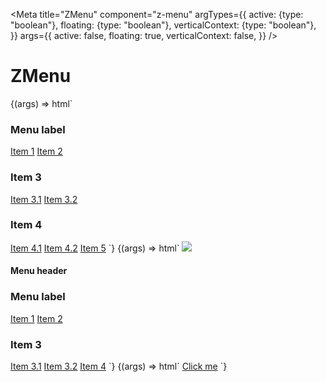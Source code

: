 
<Meta
  title="ZMenu"
  component="z-menu"
  argTypes={{
    active: {type: "boolean"},
    floating: {type: "boolean"},
    verticalContext: {type: "boolean"},
  }}
  args={{
    active: false,
    floating: true,
    verticalContext: false,
  }}
/>

# ZMenu

<Canvas>
  <Story name="ZMenu - floating content layout">
    {(args) => html`
      <z-menu
        .active=${args.active}
        .floating=${args.floating}
        .verticalContext=${args.verticalContext}
      >
        <h3>Menu label</h3>
        <a
          href=""
          slot="item"
          >Item 1</a
        >
        <a
          href=""
          slot="item"
          >Item 2</a
        >
        <z-menu-section slot="item">
          <h3>Item 3</h3>
          <a
            href=""
            slot="item"
            >Item 3.1</a
          >
          <a
            href=""
            slot="item"
            >Item 3.2</a
          >
        </z-menu-section>
        <z-menu-section slot="item">
          <h3>Item 4</h3>
          <a
            href=""
            slot="item"
            >Item 4.1</a
          >
          <a
            href=""
            slot="item"
            >Item 4.2</a
          >
        </z-menu-section>
        <a
          href=""
          slot="item"
          >Item 5</a
        >
      </z-menu>
    `}
  </Story>
</Canvas>

<Canvas>
  <Story name="ZMenu with header">
    {(args) => html`
      <z-menu
        .active=${args.active}
        .floating=${args.floating}
        .verticalContext=${args.verticalContext}
      >
        <img
          slot="header"
          src="https://i.pinimg.com/originals/b9/fc/7e/b9fc7e6b2dd2ca128bcc3412e68994f0.jpg"
        />
        <h4 slot="header">Menu header</h4>
        <h3>Menu label</h3>
        <a
          href=""
          slot="item"
          >Item 1</a
        >
        <a
          href=""
          slot="item"
          >Item 2</a
        >
        <z-menu-section slot="item">
          <h3>Item 3</h3>
          <a
            href=""
            slot="item"
            >Item 3.1</a
          >
          <a
            href=""
            slot="item"
            >Item 3.2</a
          >
        </z-menu-section>
        <a
          href=""
          slot="item"
          >Item 4</a
        >
      </z-menu>
    `}
  </Story>
</Canvas>

<Canvas>
  <Story
    name="ZMenu active without items"
    argTypes={{
      floating: {control: false},
    }}
    args={{active: true}}
  >
    {(args) => html`
      <z-menu
        .active=${args.active}
        .verticalContext=${args.verticalContext}
      >
        <a
          href="https://cataas.com/cat/gif"
          target="_blank"
          >Click me</a
        >
      </z-menu>
    `}
  </Story>
</Canvas>

<ArgsTable of="z-menu" />
